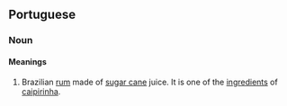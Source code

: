 ==Portuguese==
===Noun===
====Meanings====
#Brazilian [[rum]] made of [[sugar cane]] juice. It is one of the [[ingredient]]s of [[caipirinha]].